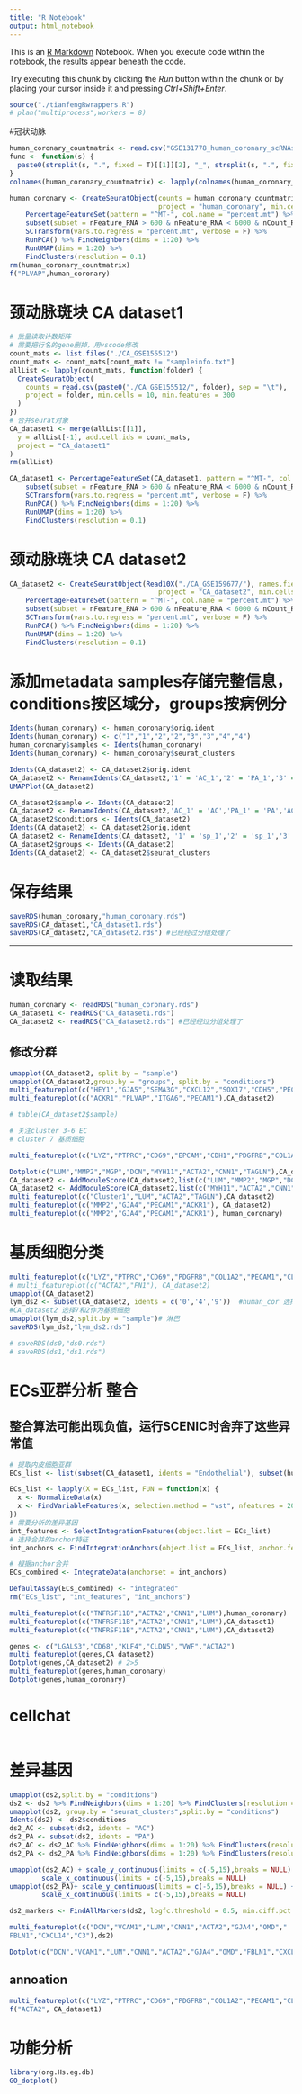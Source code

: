 ```yaml
---
title: "R Notebook"
output: html_notebook
---
```


This is an [R Markdown](http://rmarkdown.rstudio.com) Notebook. When you execute code within the notebook, the results appear beneath the code. 

Try executing this chunk by clicking the *Run* button within the chunk or by placing your cursor inside it and pressing *Ctrl+Shift+Enter*. 

```r
source("./tianfengRwrappers.R")
# plan("multiprocess",workers = 8)
```

#冠状动脉

```r
human_coronary_countmatrix <- read.csv("GSE131778_human_coronary_scRNAseq.txt", sep = "\t")
func <- function(s) {
  paste0(strsplit(s, ".", fixed = T)[[1]][2], "_", strsplit(s, ".", fixed = T)[[1]][1])
}
colnames(human_coronary_countmatrix) <- lapply(colnames(human_coronary_countmatrix), func) # 拆分样本
```

```r
human_coronary <- CreateSeuratObject(counts = human_coronary_countmatrix, 
                                     project = "human_coronary", min.cells = 10, min.features = 300) %>% 
    PercentageFeatureSet(pattern = "^MT-", col.name = "percent.mt") %>%
    subset(subset = nFeature_RNA > 600 & nFeature_RNA < 6000 & nCount_RNA > 1000 &  nCount_RNA < 30000) %>%
    SCTransform(vars.to.regress = "percent.mt", verbose = F) %>% 
    RunPCA() %>% FindNeighbors(dims = 1:20) %>% 
    RunUMAP(dims = 1:20) %>% 
    FindClusters(resolution = 0.1)
rm(human_coronary_countmatrix)
f("PLVAP",human_coronary)
```


# 颈动脉斑块 CA dataset1
```r
# 批量读取计数矩阵
# 需要把行名的gene删掉，用vscode修改
count_mats <- list.files("./CA_GSE155512")
count_mats <- count_mats[count_mats != "sampleinfo.txt"]
allList <- lapply(count_mats, function(folder) {
  CreateSeuratObject(
    counts = read.csv(paste0("./CA_GSE155512/", folder), sep = "\t"),
    project = folder, min.cells = 10, min.features = 300
  )
})
# 合并seurat对象
CA_dataset1 <- merge(allList[[1]],
  y = allList[-1], add.cell.ids = count_mats,
  project = "CA_dataset1"
)
rm(allList)

CA_dataset1 <- PercentageFeatureSet(CA_dataset1, pattern = "^MT-", col.name = "percent.mt") %>%
    subset(subset = nFeature_RNA > 600 & nFeature_RNA < 6000 & nCount_RNA > 1000 &  nCount_RNA < 30000) %>%
    SCTransform(vars.to.regress = "percent.mt", verbose = F) %>% 
    RunPCA() %>% FindNeighbors(dims = 1:20) %>% 
    RunUMAP(dims = 1:20) %>% 
    FindClusters(resolution = 0.1)

```


# 颈动脉斑块 CA dataset2
```r
CA_dataset2 <- CreateSeuratObject(Read10X("./CA_GSE159677/"), names.field = 2, names.delim = "-",
                                     project = "CA_dataset2", min.cells = 10, min.features = 300) %>% 
    PercentageFeatureSet(pattern = "^MT-", col.name = "percent.mt") %>%
    subset(subset = nFeature_RNA > 600 & nFeature_RNA < 6000 & nCount_RNA > 1000 &  nCount_RNA < 30000) %>%
    SCTransform(vars.to.regress = "percent.mt", verbose = F) %>% 
    RunPCA() %>% FindNeighbors(dims = 1:20) %>% 
    RunUMAP(dims = 1:20) %>% 
    FindClusters(resolution = 0.1)
```


# 添加metadata samples存储完整信息，conditions按区域分，groups按病例分
```r
Idents(human_coronary) <- human_coronary$orig.ident
Idents(human_coronary) <- c("1","1","2","2","3","3","4","4")
human_coronary$samples <- Idents(human_coronary)
Idents(human_coronary) <- human_coronary$seurat_clusters

Idents(CA_dataset2) <- CA_dataset2$orig.ident
CA_dataset2 <- RenameIdents(CA_dataset2,'1' = 'AC_1','2' = 'PA_1','3' = 'AC_2','4' = 'PA_2','5' = 'AC_3','6' = 'PA_3')
UMAPPlot(CA_dataset2)

CA_dataset2$sample <- Idents(CA_dataset2)
CA_dataset2 <- RenameIdents(CA_dataset2,'AC_1' = 'AC','PA_1' = 'PA','AC_2'= 'AC','PA_2'= 'PA','AC_3'= 'AC','PA_3'= 'PA')
CA_dataset2$conditions <- Idents(CA_dataset2)
Idents(CA_dataset2) <- CA_dataset2$orig.ident
CA_dataset2 <- RenameIdents(CA_dataset2, '1' = 'sp_1','2' = 'sp_1','3' = 'sp_2','4' = 'sp_2','5' = 'sp_3','6' = 'sp_3')
CA_dataset2$groups <- Idents(CA_dataset2)
Idents(CA_dataset2) <- CA_dataset2$seurat_clusters
```

# 保存结果
```r
saveRDS(human_coronary,"human_coronary.rds")
saveRDS(CA_dataset1,"CA_dataset1.rds")
saveRDS(CA_dataset2,"CA_dataset2.rds") #已经经过分组处理了
```

----
# 读取结果
```r
human_coronary <- readRDS("human_coronary.rds")
CA_dataset1 <- readRDS("CA_dataset1.rds")
CA_dataset2 <- readRDS("CA_dataset2.rds") #已经经过分组处理了
```

## 修改分群
```r
umapplot(CA_dataset2, split.by = "sample")
umapplot(CA_dataset2,group.by = "groups", split.by = "conditions")
multi_featureplot(c("HEY1","GJA5","SEMA3G","CXCL12","SOX17","CDH5","PECAM1"),CA_dataset2)
multi_featureplot(c("ACKR1","PLVAP","ITGA6","PECAM1"),CA_dataset2)
```
```r
# table(CA_dataset2$sample)

# 关注cluster 3-6 EC
# cluster 7 基质细胞

multi_featureplot(c("LYZ","PTPRC","CD69","EPCAM","CDH1","PDGFRB","COL1A2","PECAM1","CLDN5"),CA_dataset2)

Dotplot(c("LUM","MMP2","MGP","DCN","MYH11","ACTA2","CNN1","TAGLN"),CA_dataset2) #cluster 7 细胞可以被认为是modulated SMCs
CA_dataset2 <- AddModuleScore(CA_dataset2,list(c("LUM","MMP2","MGP","DCN")))
CA_dataset2 <- AddModuleScore(CA_dataset2,list(c("MYH11","ACTA2","CNN1","TAGLN")))
multi_featureplot(c("Cluster1","LUM","ACTA2","TAGLN"),CA_dataset2)
multi_featureplot(c("MMP2","GJA4","PECAM1","ACKR1"), CA_dataset2)
multi_featureplot(c("MMP2","GJA4","PECAM1","ACKR1"), human_coronary)

```
# 基质细胞分类
```r
multi_featureplot(c("LYZ","PTPRC","CD69","PDGFRB","COL1A2","PECAM1","CLDN5"), CA_dataset2)
# multi_featureplot(c("ACTA2","FN1"), CA_dataset2)
umapplot(CA_dataset2)
lym_ds2 <- subset(CA_dataset2, idents = c('0','4','9'))  #human_cor 选择0 3 4  CA_dataset1 选择0，4作为基质细胞 CA_dataset2 选择7和2作为基质细胞 myeloid CA_dataset2 1
#CA_dataset2 选择7和2作为基质细胞
umapplot(lym_ds2,split.by = "sample")# 淋巴
saveRDS(lym_ds2,"lym_ds2.rds")

# saveRDS(ds0,"ds0.rds")
# saveRDS(ds1,"ds1.rds")

```



# ECs亚群分析 整合
## 整合算法可能出现负值，运行SCENIC时舍弃了这些异常值
```r
# 提取内皮细胞亚群
ECs_list <- list(subset(CA_dataset1, idents = "Endothelial"), subset(human_coronary, idents = "Endothelial"))

ECs_list <- lapply(X = ECs_list, FUN = function(x) {
  x <- NormalizeData(x)
  x <- FindVariableFeatures(x, selection.method = "vst", nfeatures = 2000)
})
# 需要分析的差异基因
int_features <- SelectIntegrationFeatures(object.list = ECs_list)
# 选择合并的anchor特征
int_anchors <- FindIntegrationAnchors(object.list = ECs_list, anchor.features = int_features)

# 根据anchor合并
ECs_combined <- IntegrateData(anchorset = int_anchors)

DefaultAssay(ECs_combined) <- "integrated"
rm("ECs_list", "int_features", "int_anchors")
```


```r
multi_featureplot(c("TNFRSF11B","ACTA2","CNN1","LUM"),human_coronary)
multi_featureplot(c("TNFRSF11B","ACTA2","CNN1","LUM"),CA_dataset1)
multi_featureplot(c("TNFRSF11B","ACTA2","CNN1","LUM"),CA_dataset2)
```

```r
genes <- c("LGALS3","CD68","KLF4","CLDN5","VWF","ACTA2")
multi_featureplot(genes,CA_dataset2)
Dotplot(genes,CA_dataset2) # 2>5
multi_featureplot(genes,human_coronary)
Dotplot(genes,human_coronary)
```
# cellchat
```r

```


# 差异基因
```r
umapplot(ds2,split.by = "conditions")
ds2 <- ds2 %>% FindNeighbors(dims = 1:20) %>% FindClusters(resolution = 0.1)
umapplot(ds2, group.by = "seurat_clusters",split.by = "conditions")
Idents(ds2) <- ds2$conditions
ds2_AC <- subset(ds2, idents = "AC")
ds2_PA <- subset(ds2, idents = "PA")
ds2_AC <- ds2_AC %>% FindNeighbors(dims = 1:20) %>% FindClusters(resolution = 0.1)
ds2_PA <- ds2_PA %>% FindNeighbors(dims = 1:20) %>% FindClusters(resolution = 0.1)

umapplot(ds2_AC) + scale_y_continuous(limits = c(-5,15),breaks = NULL) +
        scale_x_continuous(limits = c(-5,15),breaks = NULL)
umapplot(ds2_PA)+ scale_y_continuous(limits = c(-5,15),breaks = NULL) +
        scale_x_continuous(limits = c(-5,15),breaks = NULL)

ds2_markers <- FindAllMarkers(ds2, logfc.threshold = 0.5, min.diff.pct = 0.3)

multi_featureplot(c("DCN","VCAM1","LUM","CNN1","ACTA2","GJA4","OMD","	
FBLN1","CXCL14","C3"),ds2)

Dotplot(c("DCN","VCAM1","LUM","CNN1","ACTA2","GJA4","OMD","FBLN1","CXCL14","C3"),ds2)
```
## annoation
```r
multi_featureplot(c("LYZ","PTPRC","CD69","PDGFRB","COL1A2","PECAM1","CLDN5"), CA_dataset2)
f("ACTA2", CA_dataset1)
```


# 功能分析
```r
library(org.Hs.eg.db)
GO_dotplot()
```

